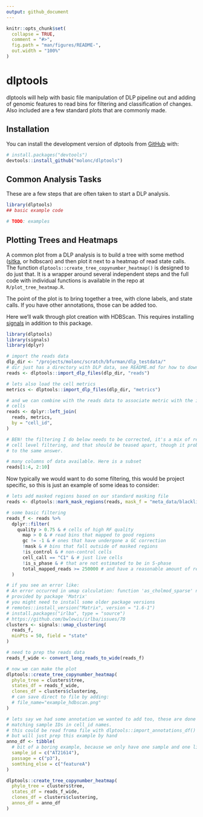 ```yaml
---
output: github_document
---
```


<!-- README.md is generated from README.Rmd. Please edit that file -->

```r
knitr::opts_chunk$set(
  collapse = TRUE,
  comment = "#>",
  fig.path = "man/figures/README-",
  out.width = "100%"
)
```

# dlptools

dlptools will help with basic file manipulation of DLP pipeline out and adding of genomic features to read bins for filtering and classification of changes. Also included are a few standard plots that are commonly made.

## Installation

You can install the development version of dlptools from [GitHub](https://github.com/) with:

``` r
# install.packages("devtools")
devtools::install_github("molonc/dlptools")
```

## Common Analysis Tasks

These are a few steps that are often taken to start a DLP analysis.

```r
library(dlptools)
## basic example code

# TODO: examples
```



## Plotting Trees and Heatmaps

A common plot from a DLP analysis is to build a tree with some method ([sitka](https://github.com/molonc/sitka_wrapper/tree/main), or hdbscan) and then plot it next to a heatmap of read state calls. The function `dlptools::create_tree_copynumber_heatmap()` is designed to do just that. It is a wrapper around several independent steps and the full code with individual functions is available in the repo at `R/plot_tree_heatmap.R`.

The point of the plot is to bring together a tree, with clone labels, and state calls. If you have other annotations, those can be added too.

Here we'll walk through plot creation with HDBScan. This requires installing [signals](https://github.com/shahcompbio/signals) in addition to this package.

```r
library(dlptools)
library(signals)
library(dplyr)

# import the reads data
dlp_dir <- "/projects/molonc/scratch/bfurman/dlp_testdata/"
# dir just has a directory with DLP data, see README.md for how to download
reads <- dlptools::import_dlp_files(dlp_dir, "reads")

# lets also load the cell metrics
metrics <- dlptools::import_dlp_files(dlp_dir, "metrics")

# and we can combine with the reads data to associate metric with the individual
# cells
reads <- dplyr::left_join(
  reads, metrics,
  by = "cell_id",
)

# BEN! the filtering I do below needs to be corrected, it's a mix of read_bin and
# cell level filtering, and that should be teased apart, though it probably leads
# to the same answer.

# many columns of data available. Here is a subset
reads[1:4, 2:10]
```

Now typically we would want to do some filtering, this would be project specific, so this is just an example of some ideas to consider:

```r
# lets add masked regions based on our standard masking file
reads <- dlptools::mark_mask_regions(reads, mask_f = "meta_data/blacklist_2023.07.17.txt")

# some basic filtering
reads_f <- reads %>%
  dplyr::filter(
    quality > 0.75 & # cells of high RF quality
      map > 0 & # read bins that mapped to good regions
      gc != -1 & # ones that have undergone a GC correction
      !mask & # bins that fall outside of masked regions
      !is_control & # non-control cells
      cell_call == "C1" & # just live cells
      !is_s_phase & # that are not estimated to be in S-phase
      total_mapped_reads >= 250000 # and have a reasonable amount of reads
  )

# if you see an error like:
# An error occurred in umap calculation: function 'as_cholmod_sparse' not
# provided by package 'Matrix'
# you might need to install some older package versions
# remotes::install_version("Matrix", version = "1.6-1")
# install.packages("irlba", type = "source")
# https://github.com/bwlewis/irlba/issues/70
clusters <- signals::umap_clustering(
  reads_f,
  minPts = 50, field = "state"
)

# need to prep the reads data
reads_f_wide <- convert_long_reads_to_wide(reads_f)

# now we can make the plot
dlptools::create_tree_copynumber_heatmap(
  phylo_tree = clusters$tree,
  states_df = reads_f_wide,
  clones_df = clusters$clustering,
  # can save direct to file by adding:
  # file_name="example_hdbscan.png"
)

# lets say we had some annotation we wanted to add too, these are done by
# matching sample IDs in cell_id names.
# this could be read froma file with dlptools::import_annotations_df()
# but will just prep this example by hand
anno_df <- tibble(
  # bit of a boring example, because we only have one sample and one library
  sample_id = c("AT21614"),
  passage = c("p3"),
  somthing_else = c("featureA")
)

dlptools::create_tree_copynumber_heatmap(
  phylo_tree = clusters$tree,
  states_df = reads_f_wide,
  clones_df = clusters$clustering,
  annos_df = anno_df
)
```

